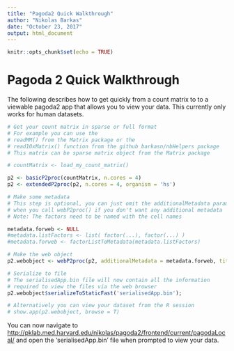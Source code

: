 ```yaml
---
title: "Pagoda2 Quick Walkthrough"
author: "Nikolas Barkas"
date: "October 23, 2017"
output: html_document
---
```


```r
knitr::opts_chunk$set(echo = TRUE)
```

# Pagoda 2 Quick Walkthrough

The following describes how to get quickly from a count matrix to to a viewable pagoda2 app that allows you to view your data.
This currently only works for human datasets.

```r

# Get your count matrix in sparse or full format
# For example you can use the 
# readMM() from the Matrix package or the
# read10xMatrix() function from the github barkasn/nbHelpers package
# This matrix can be sparse matrix object from the Matrix package

# countMatrix <- load_my_count_matrix()

p2 <- basicP2proc(countMatrix, n.cores = 4)
p2 <- extendedP2proc(p2, n.cores = 4, organism = 'hs')

# Make some metadata
# This step is optional, you can just omit the additionalMetadata parameter
# when you call webP2proc() if you don't want any additional metadata
# Note: The factors need to be named with the cell names

metadata.forweb <- NULL
#metadata.listFactors <- list( factor(...), factor(...) )
#metadata.forweb <- factorListToMetadata(metadata.listFactors)

# Make the web object
p2.webobject <- webP2proc(p2, additionalMetadata = metadata.forweb, title = 'Quick pagoda2 application')

# Serialize to file
# The serialisedApp.bin file will now contain all the information
# required to view the files via the web browser
p2.webobject$serializeToStaticFast('serialisedApp.bin');

# Alternatively you can view your dataset from the R session
# show.app(p2.webobject, browse = T)

```

You can now navigate to <http://pklab.med.harvard.edu/nikolas/pagoda2/frontend/current/pagodaLocal/> and open the 'serialisedApp.bin' file when prompted to view your data.

